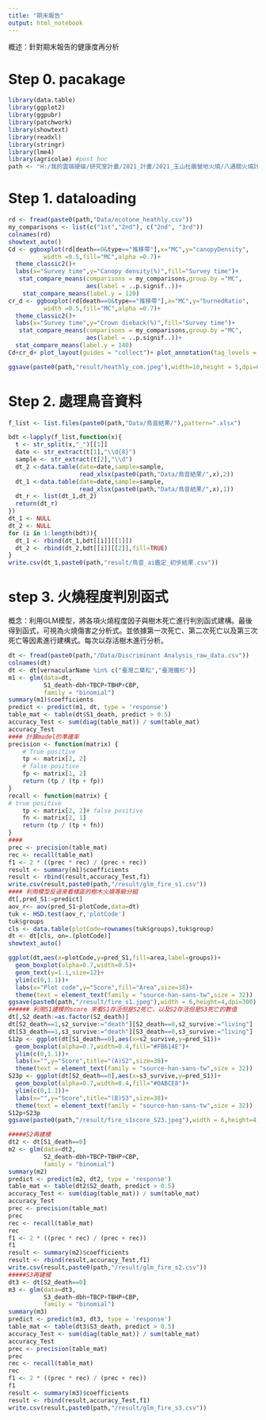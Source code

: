 ```yaml
---
title: "期末報告"
output: html_notebook
---
```

概述：針對期末報告的健康度再分析

# Step 0. pacakage
```r
library(data.table)
library(ggplot2)
library(ggpubr)
library(patchwork)
library(showtext)
library(readxl)
library(stringr)
library(lme4)
library(agricolae) #post hoc
path <- "H:/我的雲端硬碟/研究室計畫/2021_計畫/2021_玉山杜鵑營地火燒/八通關火燒計畫/"
```
# Step 1. dataloading
```r
rd <- fread(paste0(path,"Data/ecotone_heathly.csv"))
my_comparisons <- list(c("1st","2nd"), c("2nd", "3rd"))
colnames(rd)
showtext_auto()
Cd <- ggboxplot(rd[death==0&type=="推移帶"],x="MC",y="canopyDensity",
          width =0.5,fill="MC",alpha =0.7)+
  theme_classic2()+
  labs(x="Survey time",y="Canopy density(%)",fill="Survey time")+
   stat_compare_means(comparisons = my_comparisons,group.by ="MC",
                      aes(label = ..p.signif..))+
    stat_compare_means(label.y = 120)
cr_d <- ggboxplot(rd[death==0&type=="推移帶"],x="MC",y="burnedRatio",
          width =0.5,fill="MC",alpha =0.7)+
  theme_classic2()+
  labs(x="Survey time",y="Crown dieback(%)",fill="Survey time")+
   stat_compare_means(comparisons = my_comparisons,group.by ="MC",
                      aes(label = ..p.signif..))+
  stat_compare_means(label.y = 140)
Cd+cr_d+ plot_layout(guides = "collect")+ plot_annotation(tag_levels = 'A')

ggsave(paste0(path,"result/heathly_com.jpeg"),width=10,height = 5,dpi=600)

```

# Step 2. 處理鳥音資料

```r
f_list <- list.files(paste0(path,"Data/鳥音結果/"),pattern=".xlsx")

bdt <-lapply(f_list,function(x){
  t <- str_split(x,"_")[[1]]
  date <- str_extract(t[1],"\\d{8}")
  sample <- str_extract(t[2],"\\d")
  dt_2 <-data.table(date=date,sample=sample,
                    read_xlsx(paste0(path,"Data/鳥音結果/",x),2)) 
  dt_1 <-data.table(date=date,sample=sample,
                    read_xlsx(paste0(path,"Data/鳥音結果/",x),1))
  dt_r <- list(dt_1,dt_2)
  return(dt_r)
})
dt_1 <- NULL
dt_2 <- NULL
for (i in 1:length(bdt)){
  dt_1 <- rbind(dt_1,bdt[[i]][[1]])
  dt_2 <- rbind(dt_2,bdt[[i]][[2]],fill=TRUE)
}
write.csv(dt_1,paste0(path,"result/鳥音_ai鑑定_初步結果.csv"))
```
# step 3. 火燒程度判別函式
概念：利用GLM模型，將各項火燒程度因子與樹木死亡進行判別函式建構。最後得到函式，可視為火燒傷害之分析式。並依據第一次死亡、第二次死亡以及第三次死亡等因素進行建構式。每次以存活樹木進行分析。

```r
dt <- fread(paste0(path,"/Data/Discriminant Analysis_raw_data.csv"))
colnames(dt)
dt <- dt[vernacularName %in% c("臺灣二葉松","臺灣鐵杉")]
m1 <- glm(data=dt,
          S1_death~dbh+TBCP+TBHP+CBP,
          family = "binomial")
summary(m1)$coefficients
predict <- predict(m1, dt, type = 'response')
table_mat <- table(dt$S1_death, predict > 0.5)
accuracy_Test <- sum(diag(table_mat)) / sum(table_mat)
accuracy_Test
#### 計算model的準確率
precision <- function(matrix) {
	# True positive
    tp <- matrix[2, 2]
	# false positive
    fp <- matrix[1, 2]
    return (tp / (tp + fp))
}
recall <- function(matrix) {
# true positive
    tp <- matrix[2, 2]# false positive
    fn <- matrix[2, 1]
    return (tp / (tp + fn))
}
####
prec <- precision(table_mat)
rec <- recall(table_mat)
f1 <- 2 * ((prec * rec) / (prec + rec))
result <- summary(m1)$coefficients
result <- rbind(result,accuracy_Test,f1)
write.csv(result,paste0(path,"/result/glm_fire_s1.csv"))
#### 利用模型反過來看樣區的樹木火燒等級分組
dt[,pred_S1:=predict]
aov_r<- aov(pred_S1~plotCode,data=dt)
tuk <- HSD.test(aov_r,'plotCode')
tuk$groups
cls <- data.table(plotCode=rownames(tuk$groups),tuk$group)
dt <- dt[cls, on=.(plotCode)]
showtext_auto()

ggplot(dt,aes(x=plotCode,y=pred_S1,fill=area,label=groups))+
  geom_boxplot(alpha=0.7,width=0.5)+
  geom_text(y=1.1,size=12)+
  ylim(c(0,1.1))+
  labs(x="Plot code",y="Score",fill="Area",size=38)+
  theme(text = element_text(family = "source-han-sans-tw",size = 32))
ggsave(paste0(path,"/result/fire_s1.jpeg"),width = 6,height=4,dpi=300)
###### 利用S1建模的score 來看S1存活但是S2死亡，以及S2存活但是S3死亡的數值
dt[,S2_death:=as.factor(S2_death)]
dt[S2_death==1,s2_survive:="death"][S2_death==0,s2_survive:="living"]
dt[S3_death==1,s3_survive:="death"][S3_death==0,s3_survive:="living"]
S12p <- ggplot(dt[S1_death==0],aes(x=s2_survive,y=pred_S1))+
  geom_boxplot(alpha=0.7,width=0.4,fill="#FB614E")+
  ylim(c(0,1.1))+
  labs(x="",y="Score",title="(A)S2",size=38)+
  theme(text = element_text(family = "source-han-sans-tw",size = 32))
S23p <- ggplot(dt[S2_death==0],aes(x=s3_survive,y=pred_S1))+
  geom_boxplot(alpha=0.7,width=0.4,fill="#0ABCE8")+
  ylim(c(0,1.1))+
  labs(x="",y="Score",title="(B)S3",size=38)+
  theme(text = element_text(family = "source-han-sans-tw",size = 32))
S12p+S23p
ggsave(paste0(path,"/result/fire_s1score_S23.jpeg"),width = 6,height=4,dpi=300)

#####S2再建模
dt2 <- dt[S1_death==0]
m2 <- glm(data=dt2,
          S2_death~dbh+TBCP+TBHP+CBP,
          family = "binomial")
summary(m2)
predict <- predict(m2, dt2, type = 'response')
table_mat <- table(dt2$S2_death, predict > 0.5)
accuracy_Test <- sum(diag(table_mat)) / sum(table_mat)
accuracy_Test
prec <- precision(table_mat)
prec
rec <- recall(table_mat)
rec
f1 <- 2 * ((prec * rec) / (prec + rec))
f1
result <- summary(m2)$coefficients
result <- rbind(result,accuracy_Test,f1)
write.csv(result,paste0(path,"/result/glm_fire_s2.csv"))
#####S3再建模
dt3 <- dt[S2_death==0]
m3 <- glm(data=dt3,
          S3_death~dbh+TBCP+TBHP+CBP,
          family = "binomial")
summary(m3)
predict <- predict(m3, dt3, type = 'response')
table_mat <- table(dt3$S3_death, predict > 0.5)
accuracy_Test <- sum(diag(table_mat)) / sum(table_mat)
accuracy_Test
prec <- precision(table_mat)
prec
rec <- recall(table_mat)
rec
f1 <- 2 * ((prec * rec) / (prec + rec))
f1
result <- summary(m3)$coefficients
result <- rbind(result,accuracy_Test,f1)
write.csv(result,paste0(path,"/result/glm_fire_s3.csv"))

```

